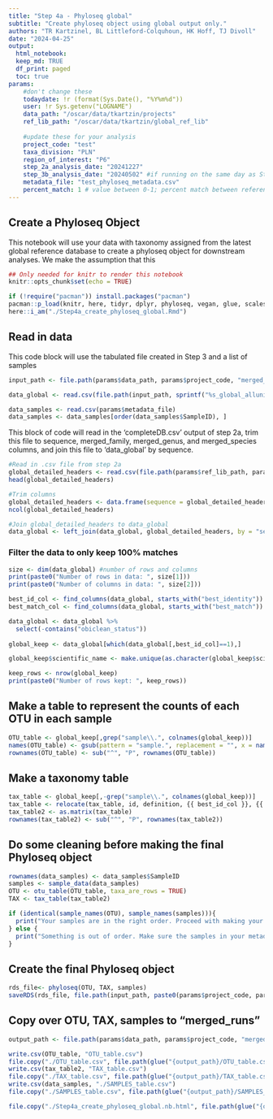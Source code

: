 ```yaml
---
title: "Step 4a - Phyloseq global"
subtitle: "Create phyloseq object using global output only."
authors: "TR Kartzinel, BL Littleford-Colquhoun, HK Hoff, TJ Divoll"
date: "2024-04-25"
output: 
  html_notebook:
  keep_md: TRUE
  df_print: paged
  toc: true
params:
    #don't change these
    todaydate: !r (format(Sys.Date(), "%Y%m%d"))
    user: !r Sys.getenv("LOGNAME")
    data_path: "/oscar/data/tkartzin/projects"
    ref_lib_path: "/oscar/data/tkartzin/global_ref_lib"
 
    #update these for your analysis
    project_code: "test"
    taxa_division: "PLN"
    region_of_interest: "P6"
    step_2a_analysis_date: "20241227"
    step_3b_analysis_date: "20240502" #if running on the same day as Step 3, this will be `todaydate`, otherwise enter the date when you ran Step 3b
    metadata_file: "test_phyloseq_metadata.csv"
    percent_match: 1 # value between 0-1; percent match between reference sequence and your sequence
---
```


## Create a Phyloseq Object
This notebook will use your data with taxonomy assigned from the latest global reference database to create a phyloseq object for downstream analyses. We make the assumption that this
```r
## Only needed for knitr to render this notebook
knitr::opts_chunk$set(echo = TRUE)

if (!require("pacman")) install.packages("pacman")
pacman::p_load(knitr, here, tidyr, dplyr, phyloseq, vegan, glue, scales, datawizard) #this takes a few minutes
here::i_am("./Step4a_create_phyloseq_global.Rmd")
```

## Read in data
This code block will use the tabulated file created in Step 3 and a list of samples
```r
input_path <- file.path(params$data_path, params$project_code, "merged_runs", sprintf("%s_%s", params$step_3b_analysis_date, params$user))

data_global <- read.csv(file.path(input_path, sprintf("%s_global_alluniq.clean.tag.ann.tab", params$step_3b_analysis_date)), sep="\t", header=TRUE)

data_samples <- read.csv(params$metadata_file)
data_samples <- data_samples[order(data_samples$SampleID), ]
```

This block of code will read in the 'completeDB.csv' output of step 2a, trim this file to sequence, merged_family, merged_genus, and merged_species columns, and join this file to 'data_global' by sequence.
```r
#Read in .csv file from step 2a
global_detailed_headers <- read.csv(file.path(params$ref_lib_path, params$taxa_division, params$locus, params$region_of_interest, params$step_2a_analysis_date, paste0(params$step_2a_analysis_date, "_", params$region_of_interest, "_completeDB.csv")))
head(global_detailed_headers)

#Trim columns 
global_detailed_headers <- data.frame(sequence = global_detailed_headers$sequence, merged_family_name = global_detailed_headers$merged_family_name, merged_genus_name = global_detailed_headers$merged_genus_name, merged_species_name = global_detailed_headers$merged_species_name)
ncol(global_detailed_headers)

#Join global_detailed_headers to data_global
data_global <- left_join(data_global, global_detailed_headers, by = "sequence")
```

### Filter the data to only keep 100% matches
```r
size <- dim(data_global) #number of rows and columns
print(paste0("Number of rows in data: ", size[1]))
print(paste0("Number of columns in data: ", size[2]))

best_id_col <- find_columns(data_global, starts_with("best_identity"))
best_match_col <- find_columns(data_global, starts_with("best_match"))

data_global <- data_global %>% 
  select(-contains("obiclean_status"))
  
global_keep <- data_global[which(data_global[,best_id_col]==1),]

global_keep$scientific_name <- make.unique(as.character(global_keep$scientific_name))

keep_rows <- nrow(global_keep)
print(paste0("Number of rows kept: ", keep_rows))
```

## Make a table to represent the counts of each OTU in each sample
```r
OTU_table <- global_keep[,grep("sample\\.", colnames(global_keep))]
names(OTU_table) <- gsub(pattern = "sample.", replacement = "", x = names(OTU_table))
rownames(OTU_table) <- sub("^", "P", rownames(OTU_table))
```

## Make a taxonomy table
```r
tax_table <- global_keep[,-grep("sample\\.", colnames(global_keep))]
tax_table <- relocate(tax_table, id, definition, {{ best_id_col }}, {{ best_match_col }}, count, .after = last_col())
tax_table2 <- as.matrix(tax_table)
rownames(tax_table2) <- sub("^", "P", rownames(tax_table2))
```

## Do some cleaning before making the final Phyloseq object
```r
rownames(data_samples) <- data_samples$SampleID
samples <- sample_data(data_samples)
OTU <- otu_table(OTU_table, taxa_are_rows = TRUE)
TAX <- tax_table(tax_table2)

if (identical(sample_names(OTU), sample_names(samples))){
  print("Your samples are in the right order. Proceed with making your final RDS file!")
} else {
  print("Something is out of order. Make sure the samples in your metadata file match the order in your OTU. Please fix and rerun this notebook.")
}
```

## Create the final Phyloseq object
```r
rds_file<- phyloseq(OTU, TAX, samples) 
saveRDS(rds_file, file.path(input_path, paste0(params$project_code, params$region_of_interest, "_diet_global_", params$todaydate, ".rds")))
```

## Copy over OTU, TAX, samples to "merged_runs"
```r
output_path <- file.path(params$data_path, params$project_code, "merged_runs", sprintf("%s_%s", params$step_3b_analysis_date, params$user))

write.csv(OTU_table, "OTU_table.csv")
file.copy("./OTU_table.csv", file.path(glue("{output_path}/OTU_table.csv")))
write.csv(tax_table2, "TAX_table.csv")
file.copy("./TAX_table.csv", file.path(glue("{output_path}/TAX_table.csv")))
write.csv(data_samples, "./SAMPLES_table.csv")
file.copy("./SAMPLES_table.csv", file.path(glue("{output_path}/SAMPLES_table.csv")))

file.copy("./Step4a_create_phyloseq_global.nb.html", file.path(glue("{output_path}/Step4a_create_phyloseq_global.nb.html")), overwrite = TRUE)
```

